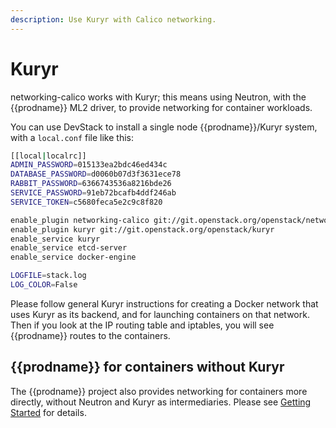 ```yaml
---
description: Use Kuryr with Calico networking.
---
```


# Kuryr

networking-calico works with Kuryr; this means using Neutron, with the {{prodname}}
ML2 driver, to provide networking for container workloads.

You can use DevStack to install a single node {{prodname}}/Kuryr system, with a
`local.conf` file like this:

```bash
[[local|localrc]]
ADMIN_PASSWORD=015133ea2bdc46ed434c
DATABASE_PASSWORD=d0060b07d3f3631ece78
RABBIT_PASSWORD=6366743536a8216bde26
SERVICE_PASSWORD=91eb72bcafb4ddf246ab
SERVICE_TOKEN=c5680feca5e2c9c8f820

enable_plugin networking-calico git://git.openstack.org/openstack/networking-calico
enable_plugin kuryr git://git.openstack.org/openstack/kuryr
enable_service kuryr
enable_service etcd-server
enable_service docker-engine

LOGFILE=stack.log
LOG_COLOR=False
```

Please follow general Kuryr instructions for creating a Docker network that
uses Kuryr as its backend, and for launching containers on that network. Then
if you look at the IP routing table and iptables, you will see {{prodname}} routes to
the containers.

## {{prodname}} for containers without Kuryr

The {{prodname}} project also provides networking for containers more directly,
without Neutron and Kuryr as intermediaries. Please see [Getting
Started](../../getting-started/index.mdx) for details.
